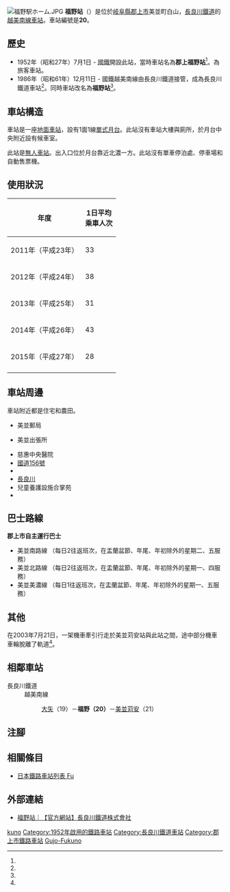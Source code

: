 {{NoteTA
|T=zh-hans:福野站 (岐阜县);zh-hk:福野站 (岐阜縣);zh-tw:福野車站 (岐阜縣);
|1=zh-hans:福野站;zh-hk:福野站;zh-tw:福野車站;
}}
{{Infobox station
|公司色 = blue
|站名 = 福野*
|圖片 = Hukunosta.JPG
|圖片說明 = 月台
|日文原名 = 福野
|平假名 = ふくの
|羅馬拼音 = Fukuno
|副站名 = 
|電報略號 = フク<br/>グジョウフクノ（轉換前）
|所在地 = {{JPN}}[[岐阜縣|岐阜縣]][[郡上市|郡上市]]美並町白山
|座標 = {{coord|35|38|47.8|N|136|57|5.9|E|type:railwaystation_region:JP-24|display=inline,title}}
|車站構造 = [[地面車站|地面車站]]
|月台配置 = 1面1線
|啟用年月日 = 1952年（昭和27年）7月1日<ref name="sone26">{{Cite book|author={{Translink|ja|曽根悟|曾根悟}}（監修）|title=週刊 歴史でめぐる鉄道全路線 公営鉄道・私鉄|editor=朝日新聞出版分冊百科編集部（編集）|publisher={{Translink|ja|朝日新聞出版}}|series=週刊朝日百科|volume=26号 長良川鉄道・明知鉄道・樽見鉄道・三岐鉄道・伊勢鉄道|date=2011-09-18|page=10-11|language=ja}}</ref>
|廢站年月日 = 
|乘客人數 = 28
|上下車人次 = 
|統計年度 = 2015
|轉車 = 
|全寬備註 = [[無人車站|無人車站]]<br>*在1986年，車站曾名為郡上福野站。
|adjacent = {{Adjacent stations|system=長良川鐵道|line=越美南線|left=大矢|right=美並苅安|note-left=19<br>1.1km|note-mid=20<br>距離[[美濃太田站|美濃太田]]32.9km|note-right=21<br>1.9km}}
}}
[[File:福野駅ホーム.JPG|thumb]]
'''福野站'''（{{jpn|j=福野駅|hg=ふくのえき|rm=Fukuno eki|f=y}}）是位於[[岐阜縣|岐阜縣]][[郡上市|郡上市]]美並町白山，[[長良川鐵道|長良川鐵道]]的[[越美南線|越美南線]][[鐵路車站|車站]]。車站編號是'''20'''。

==歷史==
* 1952年（昭和27年）7月1日 - [[日本國有鐵道|國鐵]]開設此站，當時車站名為'''郡上福野站'''<ref name="sone26"/>。為旅客車站。
* 1986年（昭和61年）12月11日 - 國鐵越美南線由長良川鐵道接管，成為長良川鐵道車站<ref name="sone26"/>。同時車站改名為'''福野站'''<ref name="sone26"/>。

== 車站構造 ==
車站是一座[[地面車站|地面車站]]，設有1面1線[[單式月台|單式月台]]。此站沒有車站大樓與廁所，於月台中央附近設有候車室。

此站是[[無人車站|無人車站]]。出入口位於月台靠近北濃一方。此站沒有單車停泊處、停車場和自動售票機。

== 使用狀況 ==
{| class="wikitable"  style="text-align:right;"
|-
!rowspan="1"|年度
!colspan="2"|1日平均<br>乘車人次
|-
|2011年（平成23年） ||33
|-
|2012年（平成24年） ||38
|-
|2013年（平成25年） ||31
|-
|2014年（平成26年） ||43
|-
|2015年（平成27年） ||28
|-
|}

== 車站周邊 ==
車站附近都是住宅和農田。
* 美並郵局
* {{Translink|ja|大垣共立銀行}}美並出張所
* 慈惠中央醫院
* [[國道156號|國道156號]]
* {{Translink|ja|岐阜県道324号白山美濃線|岐阜縣道324號白山美濃線}}
* [[長良川|長良川]]
* 兒童養護設施合掌苑
* {{Translink|ja|郡上市立郡南中学校|郡上市立郡南中學}}

== 巴士路線 ==
'''郡上市自主運行巴士'''
*美並南路線 （每日2往返班次，在盂蘭盆節、年尾、年初除外的星期二、五服務）
*美並北路線 （每日2往返班次，在盂蘭盆節、年尾、年初除外的星期一、四服務）
*美並美濃線 （每日1往返班次，在盂蘭盆節、年尾、年初除外的星期一、五服務）

==其他==
在2003年7月21日，一架機車牽引{{Translink|ja|トロッコ列車|小火車}}行走於美並苅安站與此站之間，途中部分機車車輪脫離了軌道<ref name="sone26"/>。

== 相鄰車站 ==
; 長良川鐵道
: 越美南線
:: [[大矢站|大矢]]（19）－'''福野（20）'''－[[美並苅安站|美並苅安]]（21）
== 注腳 ==
{{Reflist}}
== 相關條目 ==
* [[日本鐵路車站列表_Fu|日本鐵路車站列表 Fu]]
== 外部連結 ==
* [http://www.nagatetsu.co.jp/route/fukuno/ 福野站｜【官方網站】長良川鐵道株式會社] {{Wayback|url=http://www.nagatetsu.co.jp/route/fukuno/ |date=20200720023922 }}{{ja icon}}
{{越美南線}}
{{DEFAULTSORT:Fukuno}}
[[Category:日本鐵路車站_Fu|kuno]]
[[Category:1952年啟用的鐵路車站|Category:1952年啟用的鐵路車站]]
[[Category:長良川鐵道車站|Category:長良川鐵道車站]]
[[Category:郡上市鐵路車站|Category:郡上市鐵路車站]]
[[Category:日本國有鐵道廢站|Gujo-Fukuno]]